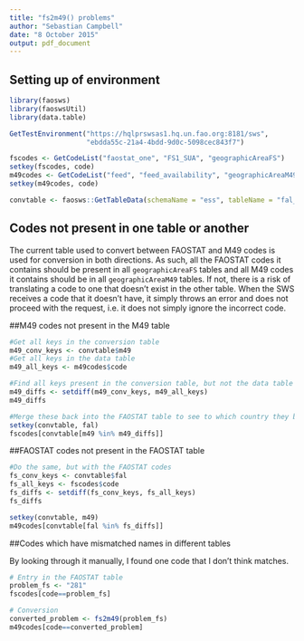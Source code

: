 ```yaml
---
title: "fs2m49() problems"
author: "Sebastian Campbell"
date: "8 October 2015"
output: pdf_document
---
```


## Setting up of environment
```r
library(faosws)
library(faoswsUtil)
library(data.table)

GetTestEnvironment("https://hqlprswsas1.hq.un.fao.org:8181/sws", 
                   "ebdda55c-21a4-4bdd-9d0c-5098cec843f7")

fscodes <- GetCodeList("faostat_one", "FS1_SUA", "geographicAreaFS")
setkey(fscodes, code)
m49codes <- GetCodeList("feed", "feed_availability", "geographicAreaM49")
setkey(m49codes, code)

convtable <- faosws::GetTableData(schemaName = "ess", tableName = "fal_2_m49")
```

## Codes not present in one table or another
The current table used to convert between FAOSTAT and M49 codes is used for conversion in both directions. As such, all the FAOSTAT codes it contains should be present in all `geographicAreaFS` tables and all M49 codes it contains should be in all `geographicAreaM49` tables. If not, there is a risk of translating a code to one that doesn't exist in the other table. When the SWS receives a code that it doesn't have, it simply throws an error and does not proceed with the request, i.e. it does not simply ignore the incorrect code.

##M49 codes not present in the M49 table

```r
#Get all keys in the conversion table
m49_conv_keys <- convtable$m49
#Get all keys in the data table
m49_all_keys <- m49codes$code

#Find all keys present in the conversion table, but not the data table
m49_diffs <- setdiff(m49_conv_keys, m49_all_keys)
m49_diffs

#Merge these back into the FAOSTAT table to see to which country they belong
setkey(convtable, fal)
fscodes[convtable[m49 %in% m49_diffs]]
```

##FAOSTAT codes not present in the FAOSTAT table

```r
#Do the same, but with the FAOSTAT codes
fs_conv_keys <- convtable$fal
fs_all_keys <- fscodes$code
fs_diffs <- setdiff(fs_conv_keys, fs_all_keys)
fs_diffs

setkey(convtable, m49)
m49codes[convtable[fal %in% fs_diffs]]
```

##Codes which have mismatched names in different tables

By looking through it manually, I found one code that I don't think matches.

```r
# Entry in the FAOSTAT table
problem_fs <- "281"
fscodes[code==problem_fs]

# Conversion
converted_problem <- fs2m49(problem_fs)
m49codes[code==converted_problem]

```